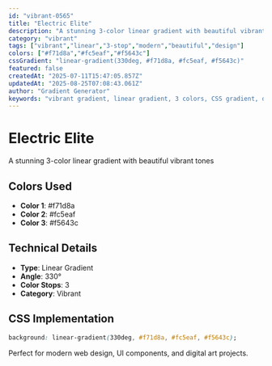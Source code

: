 ```yaml
---
id: "vibrant-0565"
title: "Electric Elite"
description: "A stunning 3-color linear gradient with beautiful vibrant tones"
category: "vibrant"
tags: ["vibrant","linear","3-stop","modern","beautiful","design"]
colors: ["#f71d8a","#fc5eaf","#f5643c"]
cssGradient: "linear-gradient(330deg, #f71d8a, #fc5eaf, #f5643c)"
featured: false
createdAt: "2025-07-11T15:47:05.857Z"
updatedAt: "2025-08-25T07:08:43.061Z"
author: "Gradient Generator"
keywords: "vibrant gradient, linear gradient, 3 colors, CSS gradient, design, #f71d8a, #fc5eaf, #f5643c"
---
```


# Electric Elite

A stunning 3-color linear gradient with beautiful vibrant tones

## Colors Used
- **Color 1**: #f71d8a
- **Color 2**: #fc5eaf
- **Color 3**: #f5643c

## Technical Details
- **Type**: Linear Gradient
- **Angle**: 330°
- **Color Stops**: 3
- **Category**: Vibrant

## CSS Implementation
```css
background: linear-gradient(330deg, #f71d8a, #fc5eaf, #f5643c);
```

Perfect for modern web design, UI components, and digital art projects.
